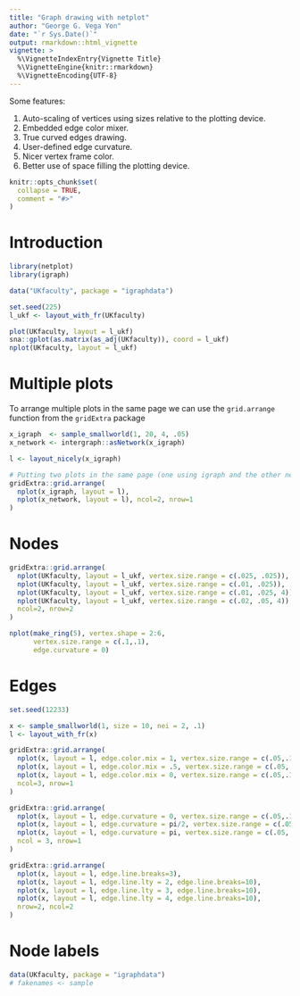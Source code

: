 ```yaml
---
title: "Graph drawing with netplot"
author: "George G. Vega Yon"
date: "`r Sys.Date()`"
output: rmarkdown::html_vignette
vignette: >
  %\VignetteIndexEntry{Vignette Title}
  %\VignetteEngine{knitr::rmarkdown}
  %\VignetteEncoding{UTF-8}
---
```


Some features:

1.  Auto-scaling of vertices using sizes relative to the plotting device.
2.  Embedded edge color mixer.
3.  True curved edges drawing.
4.  User-defined edge curvature.
5.  Nicer vertex frame color.
6.  Better use of space filling the plotting device.


```r
knitr::opts_chunk$set(
  collapse = TRUE,
  comment = "#>"
)
```

# Introduction

```r
library(netplot)
library(igraph)

data("UKfaculty", package = "igraphdata")

set.seed(225)
l_ukf <- layout_with_fr(UKfaculty)

plot(UKfaculty, layout = l_ukf)
sna::gplot(as.matrix(as_adj(UKfaculty)), coord = l_ukf)
nplot(UKfaculty, layout = l_ukf)
```


# Multiple plots

To arrange multiple plots in the same page we can use the `grid.arrange` function from the `gridExtra` package

```r
x_igraph  <- sample_smallworld(1, 20, 4, .05)
x_network <- intergraph::asNetwork(x_igraph)

l <- layout_nicely(x_igraph)

# Putting two plots in the same page (one using igraph and the other network)
gridExtra::grid.arrange(
  nplot(x_igraph, layout = l),
  nplot(x_network, layout = l), ncol=2, nrow=1
)
```


# Nodes

```r

gridExtra::grid.arrange(
  nplot(UKfaculty, layout = l_ukf, vertex.size.range = c(.025, .025)),
  nplot(UKfaculty, layout = l_ukf, vertex.size.range = c(.01, .025)),
  nplot(UKfaculty, layout = l_ukf, vertex.size.range = c(.01, .025, 4)),
  nplot(UKfaculty, layout = l_ukf, vertex.size.range = c(.02, .05, 4)),
  ncol=2, nrow=2
)


```

```r
nplot(make_ring(5), vertex.shape = 2:6,
      vertex.size.range = c(.1,.1),
      edge.curvature = 0)
```

# Edges

```r
set.seed(12233)

x <- sample_smallworld(1, size = 10, nei = 2, .1)
l <- layout_with_fr(x)
```


```r

gridExtra::grid.arrange(
  nplot(x, layout = l, edge.color.mix = 1, vertex.size.range = c(.05,.1)),
  nplot(x, layout = l, edge.color.mix = .5, vertex.size.range = c(.05,.1)),
  nplot(x, layout = l, edge.color.mix = 0, vertex.size.range = c(.05,.1)),
  ncol=3, nrow=1
)

```

```r
gridExtra::grid.arrange(
  nplot(x, layout = l, edge.curvature = 0, vertex.size.range = c(.05,.1)),
  nplot(x, layout = l, edge.curvature = pi/2, vertex.size.range = c(.05,.1)),
  nplot(x, layout = l, edge.curvature = pi, vertex.size.range = c(.05,.1)),
  ncol = 3, nrow=1
)
```

```r
gridExtra::grid.arrange(
  nplot(x, layout = l, edge.line.breaks=3),
  nplot(x, layout = l, edge.line.lty = 2, edge.line.breaks=10),
  nplot(x, layout = l, edge.line.lty = 3, edge.line.breaks=10),
  nplot(x, layout = l, edge.line.lty = 4, edge.line.breaks=10),
  nrow=2, ncol=2
)
```

# Node labels

```r
data(UKfaculty, package = "igraphdata")
# fakenames <- sample
```

